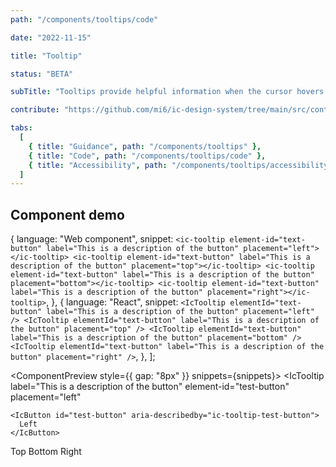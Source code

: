 ```yaml
---
path: "/components/tooltips/code"

date: "2022-11-15"

title: "Tooltip"

status: "BETA"

subTitle: "Tooltips provide helpful information when the cursor hovers over an element or when focus is applied."

contribute: "https://github.com/mi6/ic-design-system/tree/main/src/content/structured/components/tooltips.mdx"

tabs:
  [
    { title: "Guidance", path: "/components/tooltips" },
    { title: "Code", path: "/components/tooltips/code" },
    { title: "Accessibility", path: "/components/tooltips/accessibility" },
  ]
---
```



## Component demo

  {
    language: "Web component",
    snippet: `<ic-tooltip element-id="text-button" label="This is a description of the button" placement="left"></ic-tooltip>
<ic-tooltip element-id="text-button" label="This is a description of the button" placement="top"></ic-tooltip>
<ic-tooltip element-id="text-button" label="This is a description of the button" placement="bottom"></ic-tooltip>
<ic-tooltip element-id="text-button" label="This is a description of the button" placement="right"></ic-tooltip>`,
  },
  {
    language: "React",
    snippet: `<IcTooltip elementId="text-button" label="This is a description of the button" placement="left" />
<IcTooltip elementId="text-button" label="This is a description of the button" placement="top" />
<IcTooltip elementId="text-button" label="This is a description of the button" placement="bottom" />
<IcTooltip elementId="text-button" label="This is a description of the button" placement="right" />`,
  },
];

<ComponentPreview style={{ gap: "8px" }} snippets={snippets}>
  <IcTooltip
    label="This is a description of the button"
    element-id="test-button"
    placement="left"
  >
    <IcButton id="test-button" aria-describedby="ic-tooltip-test-button">
      Left
    </IcButton>
  </IcTooltip>
  <IcTooltip
    label="This is a description of the button"
    element-id="test-button"
    placement="top"
  >
    <IcButton id="test-button" aria-describedby="ic-tooltip-test-button">
      Top
    </IcButton>
  </IcTooltip>
  <IcTooltip
    label="This is a description of the button"
    element-id="test-button"
    placement="bottom"
  >
    <IcButton id="test-button" aria-describedby="ic-tooltip-test-button">
      Bottom
    </IcButton>
  </IcTooltip>
  <IcTooltip
    label="This is a description of the button"
    element-id="test-button"
    placement="right"
  >
    <IcButton id="test-button" aria-describedby="ic-tooltip-test-button">
      Right
    </IcButton>
  </IcTooltip>
</ComponentPreview>

<ComponentDetails component="ic-tooltip" />
